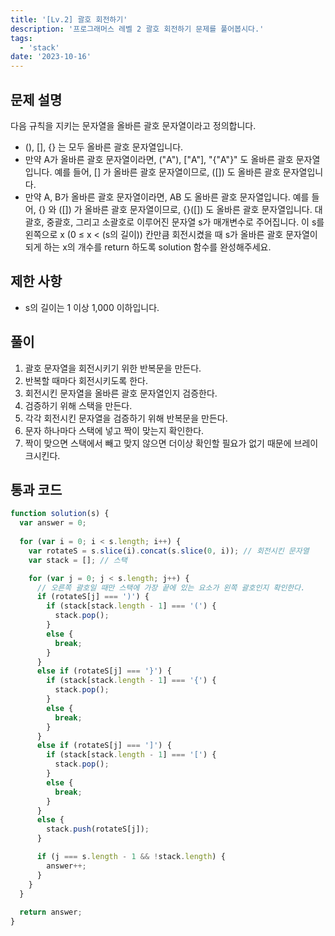 ```yaml
---
title: '[Lv.2] 괄호 회전하기'
description: '프로그래머스 레벨 2 괄호 회전하기 문제를 풀어봅시다.'
tags:
  - 'stack'
date: '2023-10-16'
---
```


## 문제 설명
다음 규칙을 지키는 문자열을 올바른 괄호 문자열이라고 정의합니다.

- (), [], {} 는 모두 올바른 괄호 문자열입니다.
- 만약 A가 올바른 괄호 문자열이라면, ("A"), ["A"], "{"A"}" 도 올바른 괄호 문자열입니다. 예를 들어, [] 가 올바른 괄호 문자열이므로, ([]) 도 올바른 괄호 문자열입니다.
- 만약 A, B가 올바른 괄호 문자열이라면, AB 도 올바른 괄호 문자열입니다. 예를 들어, {} 와 ([]) 가 올바른 괄호 문자열이므로, {}([]) 도 올바른 괄호 문자열입니다.
대괄호, 중괄호, 그리고 소괄호로 이루어진 문자열 s가 매개변수로 주어집니다.
이 s를 왼쪽으로 x (0 ≤ x < (s의 길이)) 칸만큼 회전시켰을 때 s가 올바른 괄호 문자열이 되게 하는 x의 개수를 return 하도록 solution 함수를 완성해주세요.


## 제한 사항
- s의 길이는 1 이상 1,000 이하입니다.


## 풀이
1. 괄호 문자열을 회전시키기 위한 반복문을 만든다.
2. 반복할 때마다 회전시키도록 한다.
3. 회전시킨 문자열을 올바른 괄호 문자열인지 검증한다.
4. 검증하기 위해 스택을 만든다.
5. 각각 회전시킨 문자열을 검증하기 위해 반복문을 만든다.
6. 문자 하나마다 스택에 넣고 짝이 맞는지 확인한다.
7. 짝이 맞으면 스택에서 빼고 맞지 않으면 더이상 확인할 필요가 없기 때문에 브레이크시킨다.


## 통과 코드
```js
function solution(s) {
  var answer = 0;
  
  for (var i = 0; i < s.length; i++) {
    var rotateS = s.slice(i).concat(s.slice(0, i)); // 회전시킨 문자열
    var stack = []; // 스택

    for (var j = 0; j < s.length; j++) {
      // 오른쪽 괄호일 때만 스택에 가장 끝에 있는 요소가 왼쪽 괄호인지 확인한다.
      if (rotateS[j] === ')') {
        if (stack[stack.length - 1] === '(') {
          stack.pop();
        }
        else {
          break;
        }
      }
      else if (rotateS[j] === '}') {
        if (stack[stack.length - 1] === '{') {
          stack.pop();
        }
        else {
          break;
        }
      }
      else if (rotateS[j] === ']') {
        if (stack[stack.length - 1] === '[') {
          stack.pop();
        }
        else {
          break;
        }
      }
      else {
        stack.push(rotateS[j]); 
      }

      if (j === s.length - 1 && !stack.length) {
        answer++;
      }
    }
  }
  
  return answer;
}
```